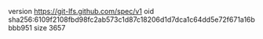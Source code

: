 version https://git-lfs.github.com/spec/v1
oid sha256:6109f2108fbd98fc2ab573c1d87c18206d1d7dca1c64dd5e72f671a16bbbb951
size 3657
